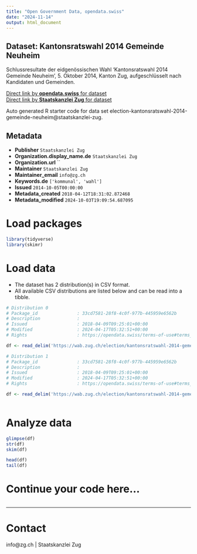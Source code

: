 ```yaml
---
title: "Open Government Data, opendata.swiss"
date: "2024-11-14"
output: html_document
---
```


## Dataset: Kantonsratswahl 2014 Gemeinde Neuheim

Schlussresultate der eidgenössischen Wahl 'Kantonsratswahl 2014 Gemeinde Neuheim', 5. Oktober 2014, Kanton Zug, aufgeschlüsselt nach Kandidaten und Gemeinden.

[Direct link by **opendata.swiss** for dataset](https://opendata.swiss/de/dataset/kantonsratswahl-2014-gemeinde-neuheim)<br>
[Direct link by **Staatskanzlei Zug** for dataset](https://wab.zug.ch/election/kantonsratswahl-2014-gemeinde-neuheim/data)

Auto generated R starter code for data set election-kantonsratswahl-2014-gemeinde-neuheim@staatskanzlei-zug.

## Metadata

- **Publisher** `Staatskanzlei Zug`
- **Organization.display_name.de** `Staatskanzlei Zug`
- **Organization.url** ``
- **Maintainer** `Staatskanzlei Zug`
- **Maintainer_email** `info@zg.ch`
- **Keywords.de** `['kommunal', 'wahl']`
- **Issued** `2014-10-05T00:00:00`
- **Metadata_created** `2018-04-12T18:31:02.872468`
- **Metadata_modified** `2024-10-03T19:09:54.687095`


# Load packages

```r

library(tidyverse)
library(skimr)

```

# Load data

-   The dataset has 2 distribution(s) in CSV format.
-   All available CSV distributions are listed below and can be read into a tibble.

```r

# Distribution 0
# Package_id               : 33cd7581-28f8-4c0f-977b-445959e6562b
# Description              : 
# Issued                   : 2018-04-09T09:25:01+00:00
# Modified                 : 2024-04-17T05:32:51+00:00
# Rights                   : https://opendata.swiss/terms-of-use#terms_by

df <- read_delim('https://wab.zug.ch/election/kantonsratswahl-2014-gemeinde-neuheim/data-parties-csv')

# Distribution 1
# Package_id               : 33cd7581-28f8-4c0f-977b-445959e6562b
# Description              : 
# Issued                   : 2018-04-09T09:25:01+00:00
# Modified                 : 2024-04-17T05:32:51+00:00
# Rights                   : https://opendata.swiss/terms-of-use#terms_by

df <- read_delim('https://wab.zug.ch/election/kantonsratswahl-2014-gemeinde-neuheim/data-csv')



```

# Analyze data

```r

glimpse(df)
str(df)
skim(df)

head(df)
tail(df)

```

# Continue your code here...

```r

```

------------------------------------------------------------------------

# Contact

info@zg.ch | Staatskanzlei Zug
